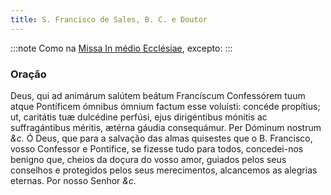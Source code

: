 ```yaml
---
title: S. Francisco de Sales, B. C. e Doutor
---
```


:::note
Como na [Missa In médio Ecclésiae](/missal/comum/13doutores), excepto:
:::

### Oração

<div class="grid grid-cols-2 gap-5">
  <span class="text-justify">
    Deus, qui ad animárum salútem beátum Francíscum Confessórem tuum atque
    Pontíficem ómnibus ómnium factum esse voluísti: concéde propítius; ut,
    caritátis tuæ dulcédine perfúsi, ejus dirigéntibus mónitis ac suffragántibus
    méritis, ætérna gáudia consequámur. Per Dóminum nostrum <em>&c.</em>
  </span>
  <span class="text-justify">
    Ó Deus, que para a salvação das almas quisestes que o B. Francisco, vosso
    Confessor e Pontífice, se fizesse tudo para todos, concedei-nos benigno que,
    cheios da doçura do vosso amor, guiados pelos seus conselhos e protegidos
    pelos seus merecimentos, alcancemos as alegrias eternas. Por nosso Senhor
    <em>&c.</em>
  </span>
</div>
